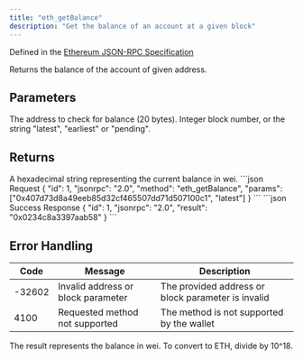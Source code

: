 ```yaml
---
title: "eth_getBalance"
description: "Get the balance of an account at a given block"
---
```


Defined in the [Ethereum JSON-RPC Specification](https://ethereum.org/en/developers/docs/apis/json-rpc/)

<Info>
Returns the balance of the account of given address.
</Info>

## Parameters

<ParamField body="address" type="string" required>
The address to check for balance (20 bytes).
</ParamField>

<ParamField body="blockParameter" type="string" required>
Integer block number, or the string "latest", "earliest" or "pending".
</ParamField>

## Returns

<ResponseField name="result" type="string">
A hexadecimal string representing the current balance in wei.
</ResponseField>

<RequestExample>
```json Request
{
  "id": 1,
  "jsonrpc": "2.0",
  "method": "eth_getBalance",
  "params": ["0x407d73d8a49eeb85d32cf465507dd71d507100c1", "latest"]
}
```
</RequestExample>

<ResponseExample>
```json Success Response
{
  "id": 1,
  "jsonrpc": "2.0",
  "result": "0x0234c8a3397aab58"
}
```
</ResponseExample>

## Error Handling

| Code   | Message                            | Description |
| ------ | ---------------------------------- | ----------- |
| -32602 | Invalid address or block parameter | The provided address or block parameter is invalid |
| 4100   | Requested method not supported     | The method is not supported by the wallet |

<Info>
The result represents the balance in wei. To convert to ETH, divide by 10^18.
</Info>

